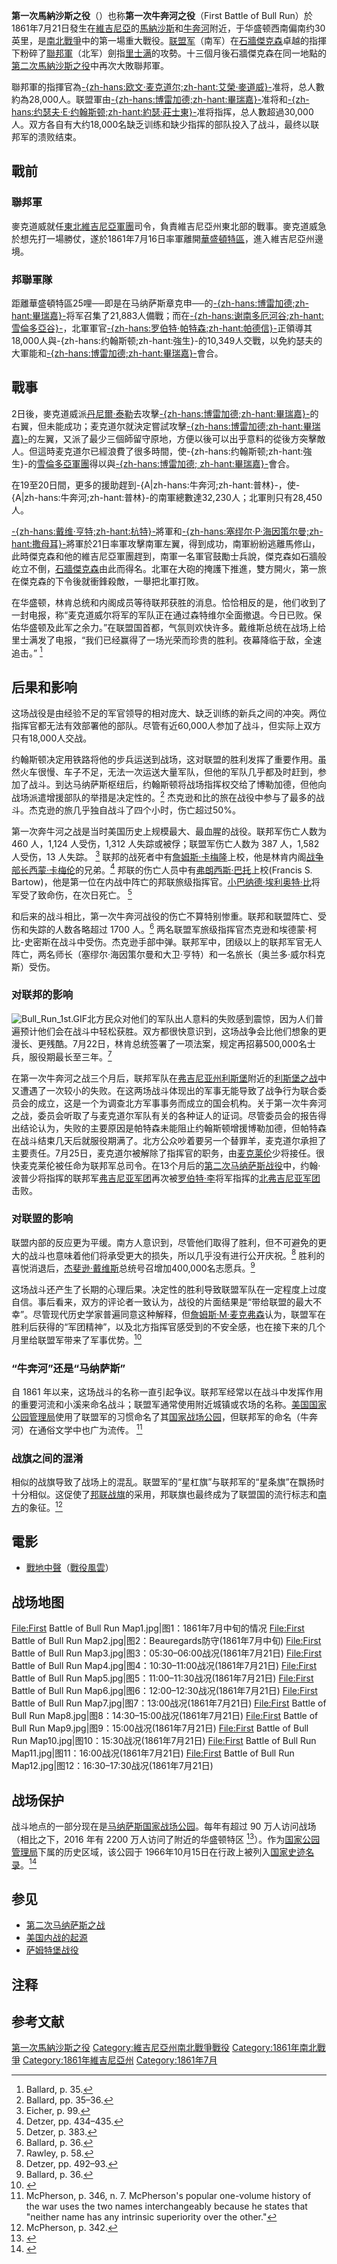 {{noteTA
|1=zh-hans:弗吉尼亚;zh-hk:維珍尼亞;zh-tw:維吉尼亞;
|d1=大陆：弗吉尼亚；香港：維珍尼亞；台灣：維吉尼亞；
|2=zh-hans:布尔河;zh-hant:牛奔河
|3=zh-hans:马纳萨斯;zh-hant:馬納沙斯
|4=zh-hans:麦克道尔;zh-hant:麥克道威
|5=zh-hans:战役;zh-hant:之役
|6=zh-hans:杰克逊;zh-hant:傑克森
|7=zh-hans:里士满;zh-hant:里奇蒙
|8=zh-hans:博雷加德;zh-hant:畢瑞嘉
|9=zh-hans:谢南多厄;zh-hant:雪倫多亞
}}
{{Infobox military conflict
|conflict    = 第一次馬納沙斯之役<br>{{small|第一次牛奔河之役}}<ref name=1stmanassas/>
|partof      = [[南北战争|南北战争]]
|image       = First Battle of Bull Run Kurz & Allison.jpg
|caption     = ''第一次牛奔河之役''.<br>1889年[[Kurz_and_Allison|Kurz&Allison 公司]]制作之[[彩色平版印刷术|彩色平版印刷画]] 
|date=1861年7月21日
|place=[[維吉尼亞州|維吉尼亞州]][[马纳萨斯_(弗吉尼亚州)|马纳萨斯]]
|coordinates = {{Coord|38.8147|N|77.5227|W|type:event_region:US-VA|format=dms|display=inline,title}}
|result=[[邦聯|邦聯]]勝出<ref>[http://www.nps.gov/abpp/battles/va005.htm National Park Service]</ref>
|combatant1  = {{flag|US|1861|name=美利堅合眾國}}
|combatant2  = {{CSA-Jul 61}}
|commander1  = 政治领导人物:
*[[亚伯拉罕·林肯|亚伯拉罕·林肯]]
军事指挥官:
*[[温菲尔德·斯科特|温菲尔德·斯科特]]
*[[欧文·麦克道尔|-{zh-hans:欧文·麦克道尔;zh-hant:艾榮·麥道威}-]]
*{{link-en|罗伯特·帕特森|Robert Patterson)}}
|commander2  = 政治领导人物:
*[[杰斐逊·戴维斯|杰斐逊·戴维斯]]
军事指挥官:
*[[P·G·T·博雷加德|P·G·T·博雷加德]]
*[[石墙杰克逊|石墙杰克逊]]{{WIA}}
*[[约瑟夫·E·约翰斯顿|约瑟夫·E·约翰斯顿]]
|units1= [[東北維吉尼亞軍團|東北維吉尼亞軍團]]{{Efn |后改编為[[波多马克军团|波多马克军团]]<ref>{{cite web |author1=Steve A. Hawks |title=Department of Northeastern Virginia |url=https://civilwarintheeast.com/us-armies/dept-ne-va/ |website=The Civil War in the East |accessdate=2020-10-14}}</ref>}}
*[[東北弗吉尼亚军團|東北弗吉尼亚军團]]{{Efn |[[波多马克军团|波多马克军团]]成立前非正式称号<ref>{{cite web |author1=Harry Searles |title=Army of Northeastern Virginia (May 27, 1861 - July 25, 1862) |url=https://www.ohiocivilwarcentral.com/entry.php?rec=1318 |website=Ohio Civil War Central |publisher=Past Present & Future, Inc. |accessdate=2020-10-14}}</ref>}}
{{link-en|宾夕法尼亚军部|Department of Pennsylvania}}
*{{link-en|罗伯特·帕特森|Robert Patterson)}}部 (未参战) 
|units2=
*[[波多马克军团_(邦联)|波多马克军团]]<ref name=CSAunit>''Further information:'' Official Records, Series I, Volume II [http://ebooks.library.cornell.edu/cgi/t/text/pageviewer-idx?c=moawar;cc=moawar;idno=waro0002;node=waro0002%3A6;view=image;seq=485;size=100;page=root pp. 469–470].</ref>
*[[谢南多厄军团|谢南多厄军团]]<ref name=CSAunit/>
|strength1   =[[東北弗吉尼亚军團|東北弗吉尼亚军團]]
*35,732<ref name=UFS>''Further information:'' '''''Abtract from returns of the Department of Northeastern Virginia, commanded by Brigadier-General McDowell, U.S.A., for July 16 and 17, 1861''''' (Official Records, Series I, Volume II [http://ebooks.library.cornell.edu/cgi/t/text/pageviewer-idx?c=moawar&cc=moawar&idno=waro0002&node=waro0002%3A6&view=image&seq=325&size=100 p. 309]).</ref><br>({{circa|lk=no}} 约18,000 参战)<ref name=strength/>
{{link-en|罗伯特·帕特森|Robert Patterson)}}部:
*14,000–18,000 (未参战)
|strength2   =[[波多马克军团_(邦联)|波多马克军团]]及[[谢南多厄军团|谢南多厄军团]]<br />32,000–34,000<ref name=CFS>''Further information:'' Official Records, Series I, Volume II [http://ebooks.library.cornell.edu/cgi/t/text/pageviewer-idx?c=moawar&cc=moawar&idno=waro0002&node=waro0002%3A6&view=image&seq=203&size=100 p. 187] and [http://ebooks.library.cornell.edu/cgi/t/text/pageviewer-idx?c=moawar;cc=moawar;idno=waro0002;node=waro0002%3A6;view=image;seq=584;size=100;page=root p. 568–569].</ref><br>({{circa|lk=no}} 18,000 参战)<ref name=strength/>
|casualties1 ='''2,708'''<ref name=UFC>''Further information:'' '''''Casualties at the battle of Bull Run, July 21, 1861.''''' (Official Records, Series I, Volume II [http://ebooks.library.cornell.edu/cgi/t/text/pageviewer-idx?c=moawar&cc=moawar&idno=waro0002&node=waro0002%3A6&view=image&seq=343&size=100 p. 327]).</ref><ref>'''2,896''' (460 killed; 1,124 wounded; 1,312 captured/missing), according to Eicher, p. 99.</ref><br />481 阵亡<br />1,011 负伤<br />1,216 {{MIA}}
|casualties2 ='''1,982'''<ref name=CFC>''Further information:'' '''''Casualties in the Army of the Potomac (Confederate) July 21, 1861.''''' (Official Records, Series I, Volume II [http://ebooks.library.cornell.edu/cgi/t/text/pageviewer-idx?c=moawar&cc=moawar&idno=waro0002&node=waro0002%3A6&view=image&seq=586&size=100 p. 570]).</ref><ref name="Eicher, p. 99">Eicher, p. 99.</ref><br />387 阵亡<br />1,582 负伤<br />13 {{MIA}}
}}

{{Campaignbox Manassas Campaign}}
'''第一次馬納沙斯之役'''（{{lang-en|First Battle of Manassas}}）也称'''第一次牛奔河之役'''（First Battle of Bull Run）於1861年7月21日發生在[[維吉尼亞|維吉尼亞]]的[[马纳萨斯_(弗吉尼亚州)|馬納沙斯]]和[[布尔河|牛奔河]]附近，于华盛顿西南偏南约30英里，是[[南北戰爭|南北戰爭]]中的第一場重大戰役。[[联盟军|联盟军]]（南军）在[[石牆傑克森|石牆傑克森]]卓越的指揮下粉碎了[[聯邦軍|聯邦軍]]（北军）劍指[[里士满_(弗吉尼亚州)|里士满]]的攻勢。十三個月後石牆傑克森在同一地點的[[第二次馬納沙斯之役|第二次馬納沙斯之役]]中再次大敗聯邦軍。

聯邦軍的指揮官為[[欧文·麦克道尔|-{zh-hans:欧文·麦克道尔;zh-hant:艾榮·麥道威}-]]准将，总人數約為28,000人。联盟軍由[[P·G·T·博雷加德|-{zh-hans:博雷加德;zh-hant:畢瑞嘉}-]]准将和[[约瑟夫·E·约翰斯顿|-{zh-hans:约瑟夫·E·约翰斯顿;zh-hant:約瑟·莊士東}-]]准将指挥，总人數超過30,000人。双方各自有大约18,000名缺乏训练和缺少指挥的部队投入了战斗，最终以联邦军的溃败结束。

==戰前==
===聯邦軍===
麥克道威就任[[波多馬克軍團|東北維吉尼亞軍團]]司令，負責維吉尼亞州東北部的戰事。麥克道威急於想先打一場勝仗，遂於1861年7月16日率軍離開[[華盛頓特區|華盛頓特區]]，進入維吉尼亞州邊境。

===邦聯軍隊===
距離華盛頓特區25哩──即是在马纳萨斯章克申──的[[P·G·T·博雷加德|-{zh-hans:博雷加德;zh-hant:畢瑞嘉}-]]将军召集了21,883人備戰；而在[[谢南多厄河谷|-{zh-hans:谢南多厄河谷;zh-hant:雪倫多亞谷}-]]，北軍軍官[[罗伯特·帕特森|-{zh-hans:罗伯特·帕特森;zh-hant:帕德信}-]]正領導其18,000人與-{zh-hans:约翰斯顿;zh-hant:強生}-的10,349人交戰，以免約瑟夫的大軍能和[[P·G·T·博雷加德|-{zh-hans:博雷加德;zh-hant:畢瑞嘉}-]]會合。

==戰事==
2日後，麥克道威派[[丹尼爾·泰勒|丹尼爾·泰勒]]去攻擊[[P·G·T·博雷加德|-{zh-hans:博雷加德;zh-hant:畢瑞嘉}-]]的右翼，但未能成功；麦克道尔就決定嘗試攻擊[[P·G·T·博雷加德|-{zh-hans:博雷加德;zh-hant:畢瑞嘉}-]]的左翼，又派了最少三個師留守原地，方便以後可以出乎意料的從後方突擊敵人。但這時麦克道尔已經浪費了很多時間，使-{zh-hans:约翰斯顿;zh-hant:強生}-的[[雪倫多亞軍團|雪倫多亞軍團]]得以與[[P·G·T·博雷加德|-{zh-hans:博雷加德; zh-hant:畢瑞嘉}-]]會合。

在19至20日間，更多的援助趕到-{A|zh-hans:牛奔河;zh-hant:普林}-，使-{A|zh-hans:牛奔河;zh-hant:普林}-的南軍總數達32,230人；北軍則只有28,450人。

[[戴维·亨特|-{zh-hans:戴维·亨特;zh-hant:杭特}-]]將軍和[[塞缪尔·P·海因策尔曼|-{zh-hans:塞缪尔·P·海因策尔曼;zh-hant:撒母耳}-]]將軍於21日率軍攻擊南軍左翼，得到成功，南軍紛紛逃離馬修山，此時傑克森和他的維吉尼亞軍團趕到，南軍一名軍官鼓勵士兵說，傑克森如石牆般屹立不倒，[[石牆傑克森|石牆傑克森]]由此而得名。北軍在大砲的掩護下推進，雙方開火，第一旅在傑克森的下令後就衝鋒殺敵，一舉把北軍打敗。

在华盛顿，林肯总统和内阁成员等待联邦获胜的消息。恰恰相反的是，他们收到了一封电报，称“麦克道威尔将军的军队正在通过森特维尔全面撤退。今日已败。保佑华盛顿及此军之余力。”在联盟国首都，气氛则欢快许多。戴维斯总统在战场上给里士满发了电报，“我们已经赢得了一场光荣而珍贵的胜利。夜幕降临于敌，全速追击。” <ref>Ballard, p. 35.</ref>

== 后果和影响 ==
这场战役是由经验不足的军官领导的相对庞大、缺乏训练的新兵之间的冲突。两位指挥官都无法有效部署他的部队。尽管有近60,000人参加了战斗，但实际上双方只有18,000人交战。

约翰斯顿决定用铁路将他的步兵运送到战场，这对联盟的胜利发挥了重要作用。虽然火车很慢、车子不足，无法一次运送大量军队，但他的军队几乎都及时赶到，参加了战斗。到达马纳萨斯枢纽后，约翰斯顿将战场指挥权交给了博勒加德，但他向战场派遣增援部队的举措是决定性的。<ref>Ballard, pp. 35–36.</ref> 杰克逊和比的旅在战役中参与了最多的战斗。杰克逊的旅几乎独自战斗了四个小时，伤亡超过50%。

第一次奔牛河之战是当时美国历史上规模最大、最血腥的战役。联邦军伤亡人数为 460 人，1,124 人受伤，1,312 人失踪或被俘；联盟军伤亡人数为 387 人，1,582 人受伤，13 人失踪。 <ref name="Eicher, p. 99">Eicher, p. 99.</ref> 联邦的战死者中有[[詹姆斯·卡梅隆（联邦上校）|詹姆斯·卡梅隆]]上校，他是林肯内阁[[美国战争部长|战争部长]][[西蒙·卡梅隆|西蒙·卡梅伦]]的兄弟。<ref>Detzer, pp. 434–435.</ref> 邦联的伤亡人员中有[[弗朗西斯·S·巴托|弗朗西斯·巴托]]上校(Francis S. Bartow)，他是第一位在内战中阵亡的邦联旅级指挥官。[[小巴纳德·埃利奥特·比|小巴纳德·埃利奥特·比]]将军受了致命伤，在次日死亡。 <ref>Detzer, p. 383.</ref>

和后来的战斗相比，第一次牛奔河战役的伤亡不算特别惨重。联邦和联盟阵亡、受伤和失踪的人数各略超过 1700 人。<ref name="Ballard, page 362">Ballard, p. 36.</ref> 两名联盟军旅级指挥官杰克逊和埃德蒙·柯比-史密斯在战斗中受伤。杰克逊手部中弹。联邦军中，团级以上的联邦军官无人阵亡，两名师长（塞缪尔·海因策尔曼和大卫·亨特）和一名旅长（奥兰多·威尔科克斯）受伤。

=== 对联邦的影响 ===
[[File:Bull_Run_1st.GIF|thumb]]北方民众对他们的军队出人意料的失败感到震惊，因为人们普遍预计他们会在战斗中轻松获胜。双方都很快意识到，这场战争会比他们想象的更漫长、更残酷。7月22日，林肯总统签署了一项法案，规定再招募500,000名士兵，服役期最长至三年。<ref>Rawley, p. 58.</ref>

在第一次牛奔河之战三个月后，联邦军队在[[利斯堡_(維珍尼亞州)|弗吉尼亚州利斯堡]]附近的[[李斯堡之役|利斯堡之战]]中又遭遇了一次较小的失败。在这两场战斗体现出的军事无能导致了战争行为联合委员会的成立，这是一个为调查北方军事事务而成立的国会机构。关于第一次牛奔河之战，委员会听取了与麦克道尔军队有关的各种证人的证词。尽管委员会的报告得出结论认为，失败的主要原因是帕特森未能阻止约翰斯顿增援博勒加德，但帕特森在战斗结束几天后就服役期满了。北方公众吵着要另一个替罪羊，麦克道尔承担了主要责任。7月25日，麦克道尔被解除了指挥官的职务，由[[乔治·B·麦克莱伦|麦克莱伦]]少将接任。很快麦克莱伦被任命为联邦军总司令。在13个月后的[[第二次馬納沙斯之役|第二次马纳萨斯战役]]中，约翰·波普少将指挥的联邦军[[維吉尼亞軍團|弗吉尼亚军团]]再次被[[羅伯特·E·李|罗伯特·李]]将军指挥的[[北維吉尼亞軍團|北弗吉尼亚军团]]击败。

=== 对联盟的影响 ===
联盟内部的反应更为平缓。南方人意识到，尽管他们取得了胜利，但不可避免的更大的战斗也意味着他们将承受更大的损失，所以几乎没有进行公开庆祝。<ref>Detzer, pp. 492–93.</ref> 胜利的喜悦消退后，[[傑佛遜·戴維斯|杰斐逊·戴维斯]]总统号召增加400,000名志愿兵。<ref name="Ballard, page 36">Ballard, p. 36.</ref> 

这场战斗还产生了长期的心理后果。决定性的胜利导致联盟军队在一定程度上过度自信。事后看来，双方的评论者一致认为，战役的片面结果是“带给联盟的最大不幸”。尽管现代历史学家普遍同意这种解释，但[[詹姆斯·M·麦克弗森|詹姆斯·M·麦克弗森]]认为，联盟军在胜利后获得的“军团精神”，以及北方指挥官感受到的不安全感，也在接下来的几个月里给联盟军带来了军事优势。<ref>{{Cite book|last=James M. McPherson|title=The Battle Cry of Freedom: The Civil War Era|url=https://books.google.com/books?id=GXfGuNAvm7AC&pg=PA347|pages=347–350|publisher=Oxford University Press|year=1988|isbn=9780199743902}}</ref>

=== “牛奔河”还是“马纳萨斯” ===
自 1861 年以来，这场战斗的名称一直引起争议。联邦军经常以在战斗中发挥作用的重要河流和小溪来命名战斗；联盟军通常使用附近城镇或农场的名称。[[美国国家公园管理局|美国国家公园管理局]]使用了联盟军的习惯命名了其[[马纳萨斯国家战场公园|国家战场公园]]，但联邦军的命名（牛奔河）在通俗文学中也广为流传。 <ref>McPherson, p. 346, n. 7. McPherson's popular one-volume history of the war uses the two names interchangeably because he states that "neither name has any intrinsic superiority over the other."</ref>

=== 战旗之间的混淆 ===
相似的战旗导致了战场上的混乱。联盟军的“星杠旗”与联邦军的“星条旗”在飘扬时十分相似。这促使了[[美利坚联盟国国旗|邦联战旗]]的采用，邦联旗也最终成为了联盟国的流行标志和[[美國南部|南方]]的象征。<ref>McPherson, p. 342.</ref>

==電影==
*[[戰地中聲|戰地中聲]]（[[戰役風雲|戰役風雲]]）

== 战场地图 ==
<gallery class="center" caption="第一次牛奔河战役战场地图">
File:First Battle of Bull Run Map1.jpg|图1：1861年7月中旬的情况
File:First Battle of Bull Run Map2.jpg|图2：Beauregards防守(1861年7月中旬)
File:First Battle of Bull Run Map3.jpg|图3：05:30–06:00战况(1861年7月21日)
File:First Battle of Bull Run Map4.jpg|图4：10:30–11:00战况(1861年7月21日)
File:First Battle of Bull Run Map5.jpg|图5：11:00–11:30战况(1861年7月21日)
File:First Battle of Bull Run Map6.jpg|图6：12:00–12:30战况(1861年7月21日)
File:First Battle of Bull Run Map7.jpg|图7：13:00战况(1861年7月21日)
File:First Battle of Bull Run Map8.jpg|图8：14:30–15:00战况(1861年7月21日)
File:First Battle of Bull Run Map9.jpg|图9：15:00战况(1861年7月21日)
File:First Battle of Bull Run Map10.jpg|图10：15:30战况(1861年7月21日)
File:First Battle of Bull Run Map11.jpg|图11：16:00战况(1861年7月21日)
File:First Battle of Bull Run Map12.jpg|图12：16:30–17:30战况(1861年7月21日)
</gallery>

== 战场保护 ==
战斗地点的一部分现在是[[马纳萨斯国家战场公园|马纳萨斯国家战场公园]]。每年有超过 90 万人访问战场（相比之下，2016 年有 2200 万人访问了附近的华盛顿特区 <ref>{{Cite web|title=Washington, DC Facts|url=https://washington.org/DC-information/washington-dc-facts|access-date=2018-07-19|publisher=Destination DC}}</ref>）。作为[[美国国家公园管理局|国家公园管理局]]下属的历史区域，该公园于 1966年10月15日在行政上被列入[[國家史蹟名錄|国家史迹名录]]。<ref name="nris">{{NRISref}}</ref>

== 参见 ==

* [[第二次馬納沙斯之役|第二次马纳萨斯之战]]
* [[美國內戰起因|美国内战的起源]]
* [[桑特堡戰役|萨姆特堡战役]]

==注释==
{{Notelist}}

== 参考文献 ==
<references />{{南北战争}}{{美國內戰列表}}
{{Authority control}}

{{DEFAULTSORT:First Battle Of Bull Run}}
[[Category:第一次馬納沙斯之役|]]
[[Category:維吉尼亞州南北戰爭戰役|Category:維吉尼亞州南北戰爭戰役]]
[[Category:1861年南北戰爭|Category:1861年南北戰爭]]
[[Category:1861年維吉尼亞州|Category:1861年維吉尼亞州]]
[[Category:1861年7月|Category:1861年7月]]